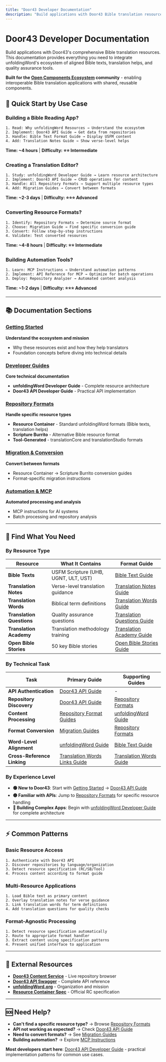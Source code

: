 ```yaml
---
title: "Door43 Developer Documentation"
description: "Build applications with Door43 Bible translation resources - APIs, formats, and implementation guides"
---
```


# Door43 Developer Documentation

Build applications with Door43's comprehensive Bible translation resources. This documentation provides everything you need to integrate unfoldingWord's ecosystem of aligned Bible texts, translation helps, and quality assurance tools.

**Built for the [Open Components Ecosystem](https://opencomponents.io/) community** - enabling interoperable Bible translation applications with shared, reusable components.

## 🚀 **Quick Start by Use Case**

### **Building a Bible Reading App?**
```
1. Read: Why unfoldingWord Resources → Understand the ecosystem
2. Implement: Door43 API Guide → Get data from repositories  
3. Handle: Bible Text Format Guide → Display USFM content
4. Add: Translation Notes Guide → Show verse-level helps
```
**Time: ~4 hours** | **Difficulty: ⭐⭐ Intermediate**

### **Creating a Translation Editor?**
```
1. Study: unfoldingWord Developer Guide → Learn resource architecture
2. Implement: Door43 API Guide → CRUD operations for content
3. Handle: All Repository Formats → Support multiple resource types
4. Add: Migration Guides → Convert between formats
```
**Time: ~2-3 days** | **Difficulty: ⭐⭐⭐ Advanced**

### **Converting Resource Formats?**
```
1. Identify: Repository Formats → Determine source format
2. Choose: Migration Guide → Find specific conversion guide
3. Convert: Follow step-by-step instructions
4. Validate: Test converted resources
```
**Time: ~4-8 hours** | **Difficulty: ⭐⭐ Intermediate**

### **Building Automation Tools?**
```
1. Learn: MCP Instructions → Understand automation patterns
2. Implement: API Reference for MCP → Optimize for batch operations
3. Deploy: Repository Analyzer → Automated content analysis
```
**Time: ~1-2 days** | **Difficulty: ⭐⭐⭐ Advanced**

---

## 📚 **Documentation Sections**

### **[Getting Started](getting-started/)**
**Understand the ecosystem and mission**
- Why these resources exist and how they help translators
- Foundation concepts before diving into technical details

### **[Developer Guides](guides/)**
**Core technical documentation**
- **unfoldingWord Developer Guide** - Complete resource architecture
- **Door43 API Developer Guide** - Practical API implementation

### **[Repository Formats](repository-formats/)**
**Handle specific resource types**
- **Resource Container** - Standard unfoldingWord formats (Bible texts, translation helps)
- **Scripture Burrito** - Alternative Bible resource format
- **Tool-Generated** - translationCore and translationStudio formats

### **[Migration & Conversion](migration/)**
**Convert between formats**
- Resource Container → Scripture Burrito conversion guides
- Format-specific migration instructions

### **[Automation & MCP](automation/)**
**Automated processing and analysis**
- MCP instructions for AI systems
- Batch processing and repository analysis

---

## 🎯 **Find What You Need**

### **By Resource Type**
| Resource | What It Contains | Format Guide |
|----------|------------------|--------------|
| **Bible Texts** | USFM Scripture (UHB, UGNT, ULT, UST) | [Bible Text Guide](repository-formats/resource-container/bible-text-repositories-guide) |
| **Translation Notes** | Verse-level translation guidance | [Translation Notes Guide](repository-formats/resource-container/translation-notes-repositories-guide) |
| **Translation Words** | Biblical term definitions | [Translation Words Guide](repository-formats/resource-container/translation-words-repositories-guide) |
| **Translation Questions** | Quality assurance questions | [Translation Questions Guide](repository-formats/resource-container/translation-questions-repositories-guide) |
| **Translation Academy** | Translation methodology training | [Translation Academy Guide](repository-formats/resource-container/translation-academy-repositories-guide) |
| **Open Bible Stories** | 50 key Bible stories | [Open Bible Stories Guide](repository-formats/resource-container/open-bible-stories-repositories-guide) |

### **By Technical Task**
| Task | Primary Guide | Supporting Guides |
|------|---------------|-------------------|
| **API Authentication** | [Door43 API Guide](guides/door43-api-developer-guide) | - |
| **Repository Discovery** | [Door43 API Guide](guides/door43-api-developer-guide) | [Repository Formats](repository-formats/) |
| **Content Processing** | [Repository Format Guides](repository-formats/) | [unfoldingWord Guide](guides/unfoldingword-developer-guide) |
| **Format Conversion** | [Migration Guides](migration/) | [Repository Formats](repository-formats/) |
| **Word-Level Alignment** | [unfoldingWord Guide](guides/unfoldingword-developer-guide) | [Bible Text Guide](repository-formats/resource-container/bible-text-repositories-guide) |
| **Cross-Reference Linking** | [Translation Words Links Guide](repository-formats/resource-container/translation-words-links-repositories-guide) | [Translation Words Guide](repository-formats/resource-container/translation-words-repositories-guide) |

### **By Experience Level**
- **🟢 New to Door43**: Start with [Getting Started](getting-started/) → [Door43 API Guide](guides/door43-api-developer-guide)
- **🟡 Familiar with APIs**: Jump to [Repository Formats](repository-formats/) for specific resource handling
- **🔴 Building Complex Apps**: Begin with [unfoldingWord Developer Guide](guides/unfoldingword-developer-guide) for complete architecture

---

## ⚡ **Common Patterns**

### **Basic Resource Access**
```
1. Authenticate with Door43 API
2. Discover repositories by language/organization
3. Detect resource specification (RC/SB/Tool)
4. Process content according to format guide
```

### **Multi-Resource Applications**
```
1. Load Bible text as primary content
2. Overlay translation notes for verse guidance
3. Link translation words for term definitions
4. Add translation questions for quality checks
```

### **Format-Agnostic Processing**
```
1. Detect resource specification automatically
2. Route to appropriate format handler
3. Extract content using specification patterns
4. Present unified interface to application
```

---

## 🔗 **External Resources**

- **[Door43 Content Service](https://git.door43.org/)** - Live repository browser
- **[Door43 API Swagger](https://git.door43.org/api/swagger)** - Complete API reference
- **[unfoldingWord.org](https://unfoldingword.org/)** - Organization and mission
- **[Resource Container Spec](https://resource-container.readthedocs.io/)** - Official RC specification

---

## 🆘 **Need Help?**

- **Can't find a specific resource type?** → Browse [Repository Formats](repository-formats/)
- **API not working as expected?** → Check [Door43 API Guide](guides/door43-api-developer-guide)
- **Need to convert formats?** → See [Migration Guides](migration/)
- **Building automation?** → Explore [MCP Instructions](automation/)

**Most developers start here**: [Door43 API Developer Guide](guides/door43-api-developer-guide) - practical implementation patterns for common use cases.
